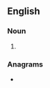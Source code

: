 {{also|mudrās}}
==English==

===Noun===
{{head|en|noun plural form}}

# {{plural of|mudra|lang=en}}

===Anagrams===
* {{anagrams|en|a=admrsu|Rudmas|mudars|musard}}